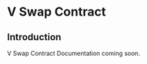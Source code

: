 <!-- KEYWORDS: V Swap Contract Smart Contract -->

# V Swap Contract

## Introduction

V Swap Contract Documentation coming soon.